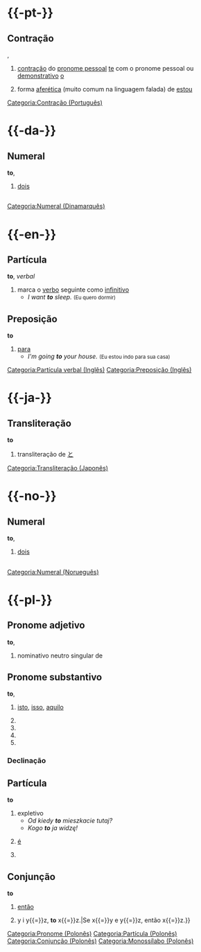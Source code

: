 ={{-pt-}}=
==Contração==
{{flex.pt|ms=to|mp=tos|fs=ta|fp=tas}}
{{oxítona|to}}, {{gramática|m}}
# {{escopo|pt|Antigo}} [[contração]] do [[pronome pessoal]] [[te]] com o pronome pessoal ou [[demonstrativo]] [[o]]
# {{escopo|pt|Brasil|coloquial}} forma [[aferético|aferética]] (muito comum na linguagem falada) de [[estou]] 

[[Categoria:Contração (Português)]]


={{-da-}}=
==Numeral==
'''to''', {{gramática|card|lang=da}}
# [[dois]]

=={{etimologia|da}}==
{{llietimo|non|tvá|da}}

[[Categoria:Numeral (Dinamarquês)]]


={{-en-}}=
==Partícula==
'''to''', ''verbal''
# marca o [[verbo]] seguinte como [[infinitivo]]
#* ''I want '''to''' sleep.'' <small>(Eu quero dormir)</small>

==Preposição==
'''to'''
# [[para]]
#* ''I'm going '''to''' your house.'' <small>(Eu estou indo para sua casa)</small>

[[Categoria:Partícula verbal (Inglês)]]
[[Categoria:Preposição (Inglês)]]


={{-ja-}}=
==Transliteração==
'''to'''
# transliteração de [[と]]

[[Categoria:Transliteração (Japonês)]]


={{-no-}}=
==Numeral==
'''to''', {{gramática|card|lang=no}}
# [[dois]]

=={{etimologia|no}}==
{{llietimo|non|tvá|no}}

[[Categoria:Numeral (Norueguês)]]


={{-pl-}}=
==Pronome adjetivo==
'''to''', {{gramática|dem|n|lang=pl}}
# nominativo neutro singular de {{link opcional|ten|pl}}
{{avi-for-fle|ten}}

==Pronome substantivo==
'''to''', {{gramática|dem|n|lang=pl}}
# {{escopo2|coisa ou assunto de que se fala}} [[isto]], [[isso]], [[aquilo]]
# {{tradex|pl|Co '''to''' jest?|O que é isso?}}
# {{tradex|pl|'''To''' jest książka.|Isto é um livro.}}
# {{tradex|pl|Nie wiem, jak '''to''' mogło się zdarzyć. '''To''' nigdy się nie powtórzy.|Não sei como aquilo pôde acontecer. Aquilo nunca irá se repetir.}}
# {{tradex|pl|'''Tego''' można było uniknąć.|Isso poderia ter sido evitado.}}

===Declinação===
{{decl.pl.subst.sing|n=to|g=tego|d=temu|a=to|i=tym|l=tym|v=–}}

==Partícula==
'''to'''
# expletivo
#* ''Od kiedy '''to''' mieszkacie tutaj?''
#* ''Kogo '''to''' ja widzę!''
# {{escopo2|partícula que conecta uma palavra ou expressão com a definição, explicação ou esclarecimento desta palavra}} [[é#Forma verbal|é]]
# {{tradex|pl|Arytmetyka '''to''' dział matematyki, który zajmuje się liczbami i operacjami na nich.|A aritmética é o ramo da matemática que estuda os números e as operações com eles.}}

==Conjunção==
'''to'''
# [[então]]
# {{tradex|pl|Jeżeli x{{=}}y i y{{=}}z, '''to''' x{{=}}z.|Se x{{=}}y e y{{=}}z, então x{{=}}z.}}

[[Categoria:Pronome (Polonês)]]
[[Categoria:Partícula (Polonês)]]
[[Categoria:Conjunção (Polonês)]]
[[Categoria:Monossílabo (Polonês)]]
